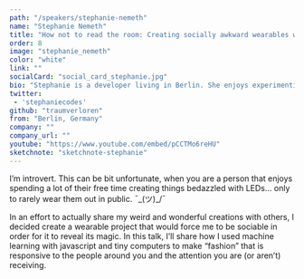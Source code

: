 ```yaml
---
path: "/speakers/stephanie-nemeth"
name: "Stephanie Nemeth"
title: "How not to read the room: Creating socially awkward wearables with machine learning & javascript"
order: 8
image: "stephanie_nemeth"
color: "white"
link: ""
socialCard: "social_card_stephanie.jpg"
bio: "Stephanie is a developer living in Berlin. She enjoys experimenting with hardware and LEDs to make beautiful, useless things."
twitter: 
 - 'stephaniecodes'
github: "traumverloren"
from: "Berlin, Germany"
company: ""
company_url: ""
youtube: "https://www.youtube.com/embed/pCCTMo6reHU"
sketchnote: "sketchnote-stephanie"
---
```


I’m introvert. This can be bit unfortunate, when you are a person that enjoys spending a lot of their free time
creating things bedazzled with LEDs… only to rarely wear them out in public. ¯\_(ツ)_/¯

In an effort to actually share my weird and wonderful creations with others, I decided create a wearable project
that would force me to be sociable in order for it to reveal its magic. In this talk, I’ll share how I used machine
learning with javascript and tiny computers to make “fashion” that is responsive to the people around you and the
attention you are (or aren’t) receiving.